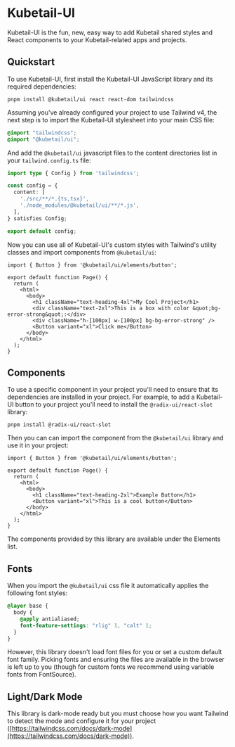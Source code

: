 
<Meta title="Introduction" />

# Kubetail-UI

Kubetail-UI is the fun, new, easy way to add Kubetail shared styles and React components to your Kubetail-related apps and projects.

## Quickstart

To use Kubetail-UI, first install the Kubetail-UI JavaScript library and its required dependencies:

```console
pnpm install @kubetail/ui react react-dom tailwindcss
```

Assuming you've already configured your project to use Tailwind v4, the next step is to import the Kubetail-UI stylesheet into your main CSS file:

```css
@import "tailwindcss";
@import "@kubetail/ui";
```

And add the `@kubetail/ui` javascript files to the content directories list in your `tailwind.config.ts` file:

```typescript
import type { Config } from 'tailwindcss';

const config = {
  content: [
    './src/**/*.{ts,tsx}',
    './node_modules/@kubetail/ui/**/*.js',
  ],
} satisfies Config;

export default config;
```

Now you can use all of Kubetail-UI's custom styles with Tailwind's utility classes and import components from `@kubetail/ui`:

```tsx
import { Button } from '@kubetail/ui/elements/button';

export default function Page() {
  return (
    <html>
      <body>
        <h1 className="text-heading-4xl">My Cool Project</h1>
        <div className="text-2xl">This is a box with color &quot;bg-error-strong&quot;:</div>
        <div className="h-[100px] w-[100px] bg-bg-error-strong" />
        <Button variant="xl">Click me</Button>
      </body>
    </html>
  );
}
```

## Components

To use a specific component in your project you'll need to ensure that its dependencies are installed in your project. For example, to add a Kubetail-UI button to your project you'll need to install the `@radix-ui/react-slot` library:

```console
pnpm install @radix-ui/react-slot
```

Then you can can import the component from the `@kubetail/ui` library and use it in your project:

```tsx
import { Button } from '@kubetail/ui/elements/button';

export default function Page() {
  return (
    <html>
      <body>
        <h1 className="text-heading-2xl">Example Button</h1>
        <Button variant="xl">This is a cool button</Button>
      </body>
    </html>
  );
}
```

The components provided by this library are available under the Elements list.

## Fonts

When you import the `@kubetail/ui` css file it automatically applies the following font styles:

```css
@layer base {
  body {
    @apply antialiased;
    font-feature-settings: "rlig" 1, "calt" 1;
  }
}
```

However, this library doesn't load font files for you or set a custom default font family. Picking fonts and ensuring the files are available in the browser is left up to you (though for custom fonts we recommend using variable fonts from FontSource).

## Light/Dark Mode

This library is dark-mode ready but you must choose how you want Tailwind to detect the mode and configure it for your project ([https://tailwindcss.com/docs/dark-mode](https://tailwindcss.com/docs/dark-mode)).
